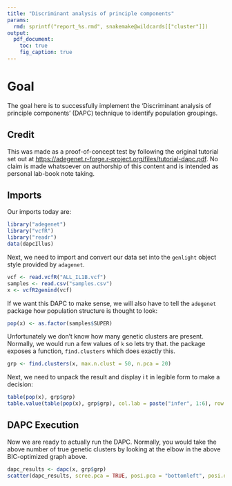 ```yaml
---
title: "Discriminant analysis of principle components"
params:
  rmd: sprintf("report_%s.rmd", snakemake@wildcards[["cluster"]])
output: 
  pdf_document:
    toc: true
    fig_caption: true
---
```


# Goal
The goal here is to successfully implement the 'Discriminant analysis of principle components' (DAPC) technique to identify population groupings.

## Credit
This was made as a proof-of-concept test by following the original tutorial set out at [https://adegenet.r-forge.r-project.org/files/tutorial-dapc.pdf](https://adegenet.r-forge.r-project.org/files/tutorial-dapc.pdf). No claim is made whatsoever on authorship of this content and is intended as personal lab-book note taking.

## Imports
Our imports today are:

```r
library("adegenet")
library("vcfR")
library("readr")
data(dapcIllus)
```

Next, we need to import and convert our data set into the `genlight` object style provided by `adagenet`.
```r
vcf <- read.vcfR("ALL_IL1B.vcf")
samples <- read.csv("samples.csv")
x <- vcfR2genind(vcf)
```

If we want this DAPC to make sense, we will also have to tell the `adegenet` package how population structure is thought to look:
```r
pop(x) <- as.factor(samples$SUPER)
```

Unfortunately we don't know how many genetic clusters are present. Normally, we would run a few values of `k` so lets try that. the package exposes a function, `find.clusters` which does exactly this.
```r
grp <- find.clusters(x, max.n.clust = 50, n.pca = 20)
```

Next, we need to unpack the result and display i t in legible form to make a decision:
```r
table(pop(x), grp$grp)
table.value(table(pop(x), grp$grp), col.lab = paste("infer", 1:6), row.lab = paste("original", 1:6))
```


## DAPC Execution

Now we are ready to actually run the DAPC. Normally, you would take the above number of true genetic clusters by looking at the elbow in the above BIC-optimized graph above.

```r
dapc_results <- dapc(x, grp$grp)
scatter(dapc_results, scree.pca = TRUE, posi.pca = "bottomleft", posi.da = "bottomright", leg = TRUE)
```


